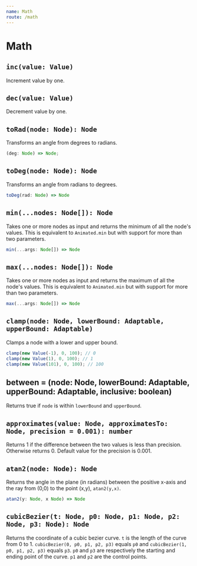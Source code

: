```yaml
---
name: Math
route: /math
---
```


# Math

## `inc(value: Value)`

Increment value by one.

## `dec(value: Value)`

Decrement value by one.

## `toRad(node: Node): Node`

Transforms an angle from degrees to radians.

```js
(deg: Node) => Node;
```

## `toDeg(node: Node): Node`

Transforms an angle from radians to degrees.

```js
toDeg(rad: Node) => Node
```

## `min(...nodes: Node[]): Node`

Takes one or more nodes as input and returns the minimum of all the node's values.
This is equivalent to `Animated.min` but with support for more than two parameters.

```js
min(...args: Node[]) => Node
```

## `max(...nodes: Node[]): Node`

Takes one or more nodes as input and returns the maximum of all the node's values.
This is equivalent to `Animated.min` but with support for more than two parameters.

```js
max(...args: Node[]) => Node
```

## `clamp(node: Node, lowerBound: Adaptable, upperBound: Adaptable)`

Clamps a node with a lower and upper bound.

```js
clamp(new Value(-1), 0, 100); // 0
clamp(new Value(1), 0, 100); // 1
clamp(new Value(101), 0, 100); // 100
```

##  between = (node: Node, lowerBound: Adaptable, upperBound: Adaptable, inclusive: boolean)

Returns true if `node` is within `lowerBound` and `upperBound`.

## `approximates(value: Node, approximatesTo: Node, precision = 0.001): number`

Returns 1 if the difference between the two values is less than precision.
Otherwise returns 0.
Default value for the precision is 0.001.

## `atan2(node: Node): Node`

Returns the angle in the plane (in radians) between the positive x-axis and the ray from (0,0) to the point (x,y), `atan2(y,x)`.

```js
atan2(y: Node, x Node) => Node
```

## `cubicBezier(t: Node, p0: Node, p1: Node, p2: Node, p3: Node): Node`

Returns the coordinate of a cubic bezier curve.
`t` is the length of the curve from 0 to 1. `cubicBezier(0, p0, p1, p2, p3)` equals `p0` and `cubicBezier(1, p0, p1, p2, p3)` equals `p3`.
`p0` and `p3` are respectively the starting and ending point of the curve.
`p1` and `p2` are the control points.
